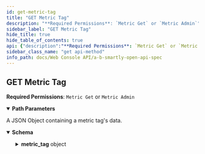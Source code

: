 ```yaml
---
id: get-metric-tag
title: "GET Metric Tag"
description: "**Required Permissions**: `Metric Get` or `Metric Admin`"
sidebar_label: "GET Metric Tag"
hide_title: true
hide_table_of_contents: true
api: {"description":"**Required Permissions**: `Metric Get` or `Metric Admin`","parameters":[{"name":"metricTagId","in":"path","required":true,"schema":{"type":"integer"},"description":"The id of the Metric Tag that you wish to get data from."}],"responses":{"200":{"description":"A JSON Object containing a metric tag's data.","content":{"application/json":{"schema":{"type":"object","properties":{"metric_tag":{"type":"object","properties":{"id":{"type":"integer"},"tag":{"type":"string","example":"location:Header"},"created_at":{"type":"string","format":"date-time"},"created_by_user_id":{"type":"integer"},"updated_at":{"nullable":true,"type":"string","format":"date-time"},"updated_by_user_id":{"nullable":true,"type":"integer"}}}}}}}}},"method":"get","path":"/metric_tags/{metricTagId}","servers":[{"url":"https://sandbox.absmartly.com/v1"}],"security":[{"UserApiKey":[]}],"securitySchemes":{"UserApiKey":{"type":"apiKey","in":"header","description":"A User API Key for API authorization. **Must be in the format \"Api-Key your_user_api_key\"**","name":"Authorization","scheme":"^Api-Key\\s\\S+"}},"info":{"title":"A/B Smartly OpenAPI Spec","version":"1.0.0","description":"An OpenAPI Specification that describes the A/B Smartly API for working with your experiments programmatically.","contact":{"name":"API Support","email":"api@absmartly.com"},"license":{"name":"Proprietary"}},"postman":{"name":"GET Metric Tag","description":{"content":"**Required Permissions**: `Metric Get` or `Metric Admin`","type":"text/plain"},"url":{"path":["metric_tags",":metricTagId"],"host":["{{baseUrl}}"],"query":[],"variable":[{"disabled":false,"description":{"content":"(Required) The id of the Metric Tag that you wish to get data from.","type":"text/plain"},"type":"any","value":"","key":"metricTagId"}]},"header":[{"key":"Accept","value":"application/json"}],"method":"GET"}}
sidebar_class_name: "get api-method"
info_path: docs/Web Console API/a-b-smartly-open-api-spec
---
```



## GET Metric Tag



**Required Permissions**: `Metric Get` or `Metric Admin`

<details style={{"marginBottom":"1rem"}} data-collapsed={false} open={true}><summary style={{}}><strong>Path Parameters</strong></summary><div><ul><ParamsItem className={"paramsItem"} param={{"name":"metricTagId","in":"path","required":true,"schema":{"type":"integer"},"description":"The id of the Metric Tag that you wish to get data from."}}></ParamsItem></ul></div></details><div><ApiTabs><TabItem label={"200"} value={"200"}><div>

A JSON Object containing a metric tag's data.

</div><div><MimeTabs schemaType={"response"}><TabItem label={"application/json"} value={"application/json"}><SchemaTabs><TabItem label={"Schema"} value={"Schema"}><details style={{}} data-collapsed={false} open={true}><summary style={{"textAlign":"left"}}><strong>Schema</strong></summary><div style={{"textAlign":"left","marginLeft":"1rem"}}></div><ul style={{"marginLeft":"1rem"}}><SchemaItem collapsible={true} className={"schemaItem"}><details style={{}}><summary style={{}}><strong>metric_tag</strong><span style={{"opacity":"0.6"}}> object</span></summary><div style={{"marginLeft":"1rem"}}><SchemaItem collapsible={false} name={"id"} required={false} schemaDescription={undefined} schemaName={"integer"} qualifierMessage={undefined} defaultValue={undefined}></SchemaItem><SchemaItem collapsible={false} name={"tag"} required={false} schemaDescription={undefined} schemaName={"string"} qualifierMessage={undefined} defaultValue={undefined}></SchemaItem><SchemaItem collapsible={false} name={"created_at"} required={false} schemaDescription={undefined} schemaName={"date-time"} qualifierMessage={undefined} defaultValue={undefined}></SchemaItem><SchemaItem collapsible={false} name={"created_by_user_id"} required={false} schemaDescription={undefined} schemaName={"integer"} qualifierMessage={undefined} defaultValue={undefined}></SchemaItem><SchemaItem collapsible={false} name={"updated_at"} required={false} schemaDescription={undefined} schemaName={"date-time"} qualifierMessage={undefined} defaultValue={undefined}></SchemaItem><SchemaItem collapsible={false} name={"updated_by_user_id"} required={false} schemaDescription={undefined} schemaName={"integer"} qualifierMessage={undefined} defaultValue={undefined}></SchemaItem></div></details></SchemaItem></ul></details></TabItem><TabItem label={"Example (from schema)"} value={"Example (from schema)"}><ResponseSamples responseExample={"{\n  \"metric_tag\": {\n    \"id\": 0,\n    \"tag\": \"location:Header\",\n    \"created_at\": \"2022-11-27\",\n    \"created_by_user_id\": 0,\n    \"updated_at\": \"2022-11-27\",\n    \"updated_by_user_id\": 0\n  }\n}"} language={"json"}></ResponseSamples></TabItem></SchemaTabs></TabItem></MimeTabs></div></TabItem></ApiTabs></div>
      